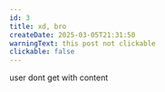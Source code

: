 ---
id: 3
title: xd, bro
createDate: 2025-03-05T21:31:50
warningText: this post not clickable
clickable: false
---

user dont get with content
